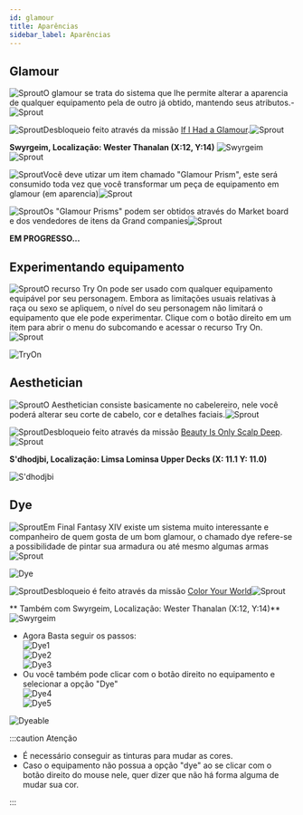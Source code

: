 ```yaml
---
id: glamour
title: Aparências
sidebar_label: Aparências
---
```

## Glamour
 ![Sprout](https://ffxiv.gamerescape.com/w/images/e/e4/Player24_Icon.png)O glamour se trata do sistema que lhe permite alterar a aparencia de qualquer equipamento pela de outro já obtido, mantendo seus atributos.- ![Sprout](https://ffxiv.gamerescape.com/w/images/e/e4/Player24_Icon.png)

 ![Sprout](https://ffxiv.gamerescape.com/w/images/e/e4/Player24_Icon.png)Desbloqueio feito através da missão [If I Had a Glamour](https://na.finalfantasyxiv.com/lodestone/playguide/db/quest/bb7ebd31069/).![Sprout](https://ffxiv.gamerescape.com/w/images/e/e4/Player24_Icon.png)

**Swyrgeim, Localização: Wester Thanalan (X:12, Y:14)** 
![Swyrgeim](http://4.bp.blogspot.com/-t6BDH0EU-pE/VXY5d6LAIYI/AAAAAAAABlc/_17FoTXEPaA/s1600/npc_swyrgeim.png)![Sprout](https://ffxiv.gamerescape.com/w/images/e/e4/Player24_Icon.png)

 ![Sprout](https://ffxiv.gamerescape.com/w/images/e/e4/Player24_Icon.png)Você deve utizar um item chamado "Glamour Prism", este será consumido toda vez que você transformar um peça de equipamento em glamour (em aparencia)![Sprout](https://ffxiv.gamerescape.com/w/images/e/e4/Player24_Icon.png)

 ![Sprout](https://ffxiv.gamerescape.com/w/images/e/e4/Player24_Icon.png)Os "Glamour Prisms" podem ser obtidos através do Market board e dos vendedores de itens da Grand companies![Sprout](https://ffxiv.gamerescape.com/w/images/e/e4/Player24_Icon.png)

**EM PROGRESSO...**
## Experimentando equipamento

 ![Sprout](https://ffxiv.gamerescape.com/w/images/e/e4/Player24_Icon.png)O recurso Try On pode ser usado com qualquer equipamento equipável por seu personagem. 
Embora as limitações usuais relativas à raça ou sexo se apliquem, o nível do seu personagem não limitará o equipamento que ele pode experimentar. Clique com o 
botão direito em um item para abrir o menu do subcomando e acessar o recurso Try On.![Sprout](https://ffxiv.gamerescape.com/w/images/e/e4/Player24_Icon.png)

![TryOn](https://img.finalfantasyxiv.com/lds/uiguide/na/bc/6ab4bfd8f8e5528c54780a7837607413ee6ba1.jpg)
## Aesthetician

 ![Sprout](https://ffxiv.gamerescape.com/w/images/e/e4/Player24_Icon.png)O Aesthetician consiste basicamente no cabelereiro, nele você poderá alterar seu corte de cabelo, cor e detalhes faciais.![Sprout](https://ffxiv.gamerescape.com/w/images/e/e4/Player24_Icon.png)

 ![Sprout](https://ffxiv.gamerescape.com/w/images/e/e4/Player24_Icon.png)Desbloqueio feito através da missão [Beauty Is Only Scalp Deep](https://na.finalfantasyxiv.com/lodestone/playguide/db/quest/3d4685a71a9/).![Sprout](https://ffxiv.gamerescape.com/w/images/e/e4/Player24_Icon.png)

**S'dhodjbi, Localização: Limsa Lominsa Upper Decks (X: 11.1 Y: 11.0)**

![S'dhodjbi](https://img2.finalfantasyxiv.com/accimg/2e/0e/2e0eace41e045a8e09d7d3846d255d17e027cdc0.jpg)

## Dye

 ![Sprout](https://ffxiv.gamerescape.com/w/images/e/e4/Player24_Icon.png)Em Final Fantasy XIV existe um sistema muito interessante e companheiro de quem gosta de um bom glamour, o chamado dye refere-se
a possibilidade de pintar sua armadura ou até mesmo algumas armas![Sprout](https://ffxiv.gamerescape.com/w/images/e/e4/Player24_Icon.png)

 ![Dye](https://img.finalfantasyxiv.com/lds/uiguide/na/2c/cf95187cd512bdfccb7e5e2baf025f21272689.jpg)<br/>

 ![Sprout](https://ffxiv.gamerescape.com/w/images/e/e4/Player24_Icon.png)Desbloqueio é feito através da missão [Color Your World](https://na.finalfantasyxiv.com/lodestone/playguide/db/quest/9a0657857bd/)![Sprout](https://ffxiv.gamerescape.com/w/images/e/e4/Player24_Icon.png)

 ** Também com Swyrgeim, Localização: Wester Thanalan (X:12, Y:14)** 
![Swyrgeim](http://4.bp.blogspot.com/-t6BDH0EU-pE/VXY5d6LAIYI/AAAAAAAABlc/_17FoTXEPaA/s1600/npc_swyrgeim.png)

- Agora Basta seguir os passos: <br/>
![Dye1](https://img.finalfantasyxiv.com/lds/uiguide/na/1c/98104b8cbeec0de586776e114f11df3bb3e803.jpg)<br/>
![Dye2](https://img.finalfantasyxiv.com/lds/uiguide/na/db/273a3184c7fcdd1f5a82c259f34223b3b7182b.jpg)<br/>
![Dye3](https://img.finalfantasyxiv.com/lds/uiguide/na/04/27862aa9c2156a842d333bd9f3d8c6fdca0c3e.jpg)<br/>
- Ou você também pode clicar com o botão direito no equipamento e selecionar a opção "Dye"<br/>
![Dye4](https://img.finalfantasyxiv.com/lds/uiguide/na/1b/f3dbb1727543554146167c172d1948811648cf.jpg)<br/>
![Dye5](https://img.finalfantasyxiv.com/lds/uiguide/na/cc/75c4c37242d7d2ead2912dc6cc0c1e75de79a2.jpg)<br/>

 ![Dyeable](https://img.finalfantasyxiv.com/lds/uiguide/na/8a/20130ba583272284235cd24a6200cad71f5465.jpg) 

:::caution Atenção

- É necessário conseguir as tinturas para mudar as cores.
- Caso o equipamento não possua a opção "dye" ao se clicar com o botão direito do mouse nele, quer dizer que não há forma alguma de mudar sua cor.

:::